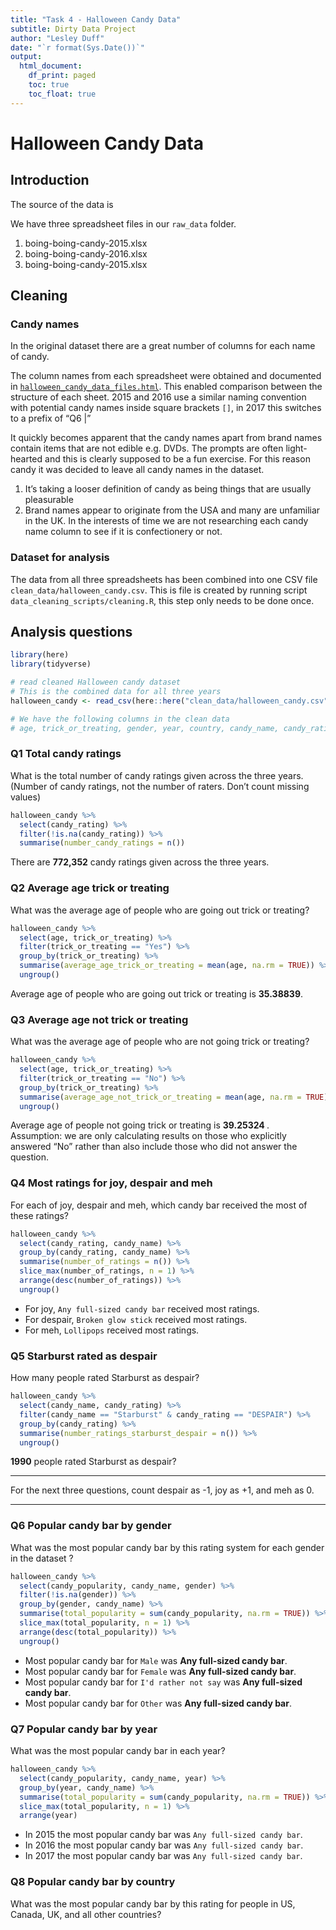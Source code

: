 ```yaml
---
title: "Task 4 - Halloween Candy Data"
subtitle: Dirty Data Project
author: "Lesley Duff"
date: "`r format(Sys.Date())`"
output:
  html_document:
    df_print: paged
    toc: true
    toc_float: true
---
```

# Halloween Candy Data

## Introduction

The source of the data is

We have three spreadsheet files in our `raw_data` folder.

1. boing-boing-candy-2015.xlsx
2. boing-boing-candy-2016.xlsx
3. boing-boing-candy-2015.xlsx

## Cleaning

### Candy names
In the original dataset there are a great number of columns for each name of 
candy. 

The column names from each spreadsheet were obtained and documented in [`halloween_candy_data_files.html`](halloween_candy_data_files.html). This enabled comparison between the structure
of each sheet. 2015 and 2016 use a similar naming convention with potential 
candy names inside square brackets `[]`, in 2017 this switches to a 
prefix of "Q6 | "

It quickly becomes apparent that the candy names apart from brand names contain
items that are not edible e.g. DVDs. The prompts are often light-hearted and 
this is clearly supposed to be a fun exercise. For this reason candy it was 
decided to leave all candy names in the dataset.

1. It's taking a looser definition of candy as being things that are usually
pleasurable
2. Brand names appear to originate from the USA and many are unfamiliar in the 
UK. In the interests of time we are not researching each candy name column to
see if it is confectionery or not.

### Dataset for analysis

The data from all three spreadsheets has been combined into one CSV file 
`clean_data/halloween_candy.csv`. This is file is created by running script 
`data_cleaning_scripts/cleaning.R`, this step only needs to be done once.

## Analysis questions

```r
library(here)
library(tidyverse)
```

```r
# read cleaned Halloween candy dataset
# This is the combined data for all three years
halloween_candy <- read_csv(here::here("clean_data/halloween_candy.csv"))

# We have the following columns in the clean data
# age, trick_or_treating, gender, year, country, candy_name, candy_rating, candy_popularity
```


### Q1 Total candy ratings
What is the total number of candy ratings given across the three years. (Number of candy ratings, not the number of raters. Don’t count missing values)

```r
halloween_candy %>%
  select(candy_rating) %>%
  filter(!is.na(candy_rating)) %>%
  summarise(number_candy_ratings = n())
```

There are **772,352** candy ratings given across the three years.

### Q2 Average age trick or treating

What was the average age of people who are going out trick or treating?

```r
halloween_candy %>%
  select(age, trick_or_treating) %>%
  filter(trick_or_treating == "Yes") %>%
  group_by(trick_or_treating) %>%
  summarise(average_age_trick_or_treating = mean(age, na.rm = TRUE)) %>%
  ungroup()
```

Average age of people who are going out trick or treating is **35.38839**.

### Q3 Average age not trick or treating

What was the average age of people who are not going trick or treating?

```r
halloween_candy %>%
  select(age, trick_or_treating) %>%
  filter(trick_or_treating == "No") %>%
  group_by(trick_or_treating) %>%
  summarise(average_age_not_trick_or_treating = mean(age, na.rm = TRUE)) %>%
  ungroup()
```

Average age of people not going trick or treating is **39.25324
**.  
Assumption: we are only calculating results on those who explicitly answered "No" rather than also include those who did not answer the question.

### Q4 Most ratings for joy, despair and meh

For each of joy, despair and meh, which candy bar received the most of these ratings?

```r
halloween_candy %>%
  select(candy_rating, candy_name) %>%
  group_by(candy_rating, candy_name) %>%
  summarise(number_of_ratings = n()) %>%
  slice_max(number_of_ratings, n = 1) %>%
  arrange(desc(number_of_ratings)) %>%
  ungroup()
```

* For joy, `Any full-sized candy bar` received most ratings.
* For despair, `Broken glow stick` received most ratings.
* For meh, `Lollipops` received most ratings.

### Q5 Starburst rated as despair

How many people rated Starburst as despair?

```r
halloween_candy %>%
  select(candy_name, candy_rating) %>%
  filter(candy_name == "Starburst" & candy_rating == "DESPAIR") %>%
  group_by(candy_rating) %>%
  summarise(number_ratings_starburst_despair = n()) %>%
  ungroup()
```

**1990** people rated Starburst as despair?

***
For the next three questions, count despair as -1, joy as +1, and meh as 0.

***
### Q6 Popular candy bar by gender

What was the most popular candy bar by this rating system for each gender in the dataset ?

```r
halloween_candy %>%
  select(candy_popularity, candy_name, gender) %>%
  filter(!is.na(gender)) %>%
  group_by(gender, candy_name) %>%
  summarise(total_popularity = sum(candy_popularity, na.rm = TRUE)) %>%
  slice_max(total_popularity, n = 1) %>%
  arrange(desc(total_popularity)) %>%
  ungroup()
```

* Most popular candy bar for `Male` was **Any full-sized candy bar**.
* Most popular candy bar for `Female` was **Any full-sized candy bar**.
* Most popular candy bar for `I'd rather not say` was **Any full-sized candy bar**.
* Most popular candy bar for `Other` was **Any full-sized candy bar**.

### Q7 Popular candy bar by year

What was the most popular candy bar in each year?

```r
halloween_candy %>%
  select(candy_popularity, candy_name, year) %>%
  group_by(year, candy_name) %>%
  summarise(total_popularity = sum(candy_popularity, na.rm = TRUE)) %>%
  slice_max(total_popularity, n = 1) %>%
  arrange(year)
```

* In 2015 the most popular candy bar was `Any full-sized candy bar`.
* In 2016 the most popular candy bar was `Any full-sized candy bar`.
* In 2017 the most popular candy bar was `Any full-sized candy bar`.

### Q8 Popular candy bar by country

What was the most popular candy bar by this rating for people in US, Canada, UK,
and all other countries?

```r
```
